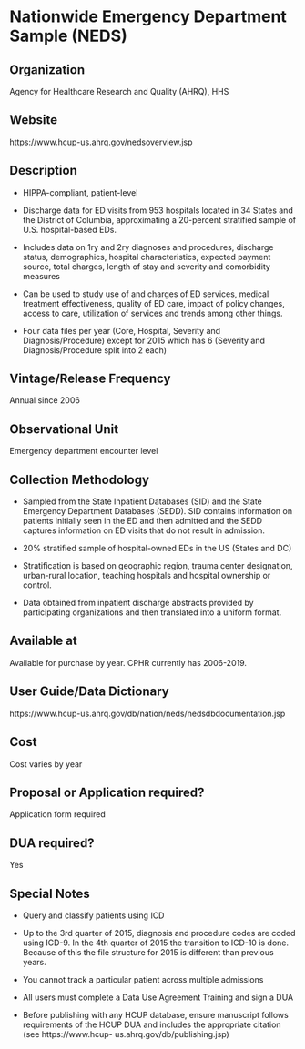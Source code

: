 \mainmatter

<!-- Generated by generateRmd.R; do not edit by hand  -->

# Nationwide Emergency Department Sample (NEDS)

## Organization
Agency for Healthcare Research and Quality (AHRQ), HHS

## Website
https://www.hcup-us.ahrq.gov/nedsoverview.jsp

## Description
*	HIPPA-compliant, patient-level 
*	Discharge data for ED visits from 953 hospitals located in 34 States and the District of Columbia, approximating a 20-percent stratified sample of U.S. hospital-based EDs. 
*	Includes data on 1ry and 2ry diagnoses and procedures, discharge status, demographics, hospital characteristics, expected payment source, total charges, length of stay and severity and comorbidity measures 
*	Can be used to study use of and charges of ED services, medical treatment effectiveness, quality of ED care, impact of policy changes, access to care, utilization of services and trends among other things. 
*	Four data files per year (Core, Hospital, Severity and Diagnosis/Procedure) except for 2015 which has 6 (Severity and Diagnosis/Procedure split into 2 each)

## Vintage/Release Frequency
Annual since 2006

## Observational Unit
Emergency department encounter level

## Collection Methodology
*	Sampled from the State Inpatient Databases (SID) and the State Emergency Department Databases (SEDD). SID contains information on patients initially seen in the ED and then admitted and the SEDD captures information on ED visits that do not result in admission. 
*	20% stratified sample of hospital-owned EDs in the US (States and DC) 
*	Stratification is based on geographic region, trauma center designation, urban-rural location, teaching hospitals and hospital ownership or control. 
*	Data obtained from inpatient discharge abstracts provided by participating organizations and then translated into a uniform format.

## Available at
Available for purchase by year. CPHR currently has 2006-2019.

## User Guide/Data Dictionary
https://www.hcup-us.ahrq.gov/db/nation/neds/nedsdbdocumentation.jsp

## Cost
Cost varies by year

## Proposal or Application required?
Application form required

## DUA required?
Yes

## Special Notes
*	Query and classify patients using ICD 
*	Up to the 3rd quarter of 2015, diagnosis and procedure codes are coded using ICD-9. In the 4th quarter of 2015 the transition to ICD-10 is done. Because of this the file structure for 2015 is different than previous years. 
*	You cannot track a particular patient across multiple admissions 
*	All users must complete a Data Use Agreement Training and sign a DUA
* Before publishing with any HCUP database, ensure manuscript follows requirements of the HCUP DUA and includes the appropriate citation (see https://www.hcup- us.ahrq.gov/db/publishing.jsp)

